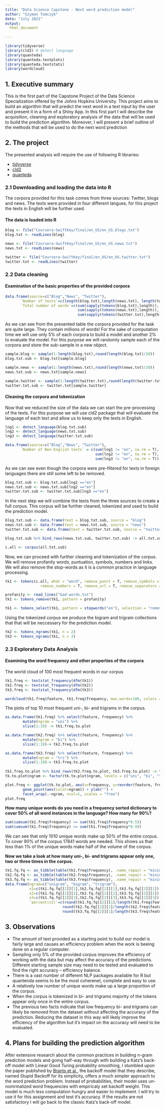 ```yaml
---
title: "Data Science Capstone - Next word prediction model"
author: "Szymon Tomczyk"
date: "July 2021"
output:
  html_document
   
---
```

```r
library(tidyverse)
library(cld2) # detect language
library(quanteda)
library(quanteda.textplots)
library(quanteda.textstats)
library(wordcloud)
```
## 1. Executive summary
This is the first part of the Capstone Project of the Data Science Specialization 
offered by the Johns Hopkins University. This project aims to build an algorithm
that will predict the next word in a text input by the user and present it in a 
form of a Shiny App. In this first part I will describe the acquisition, cleaning 
and exploratory analysis of the data that will be used to build the prediction 
algorithm. Moreover, I will present a brief outline of the methods that will be 
used to do the next word prediction 

## 2. The project
The presented analysis will require the use of following R libraries:

* [tidyverse](https://www.tidyverse.org/)
* [cld2](https://cran.r-project.org/web/packages/cld2/index.html)
* [quanteda](https://quanteda.io/)

### 2.1 Downloading and loading the data into R
The corpora provided for this task comes from three sources: Twitter, blogs and 
news. The texts were provided in four different langues, for this project the 
texts in English will be further used.

#### The data is loaded into R
```r
blog <- file("Coursera-SwiftKey/final/en_US/en_US.blogs.txt")
blog.txt <- readLines(blog)

news <- file("Coursera-SwiftKey/final/en_US/en_US.news.txt")
news.txt <- readLines(news)

twitter <- file("Coursera-SwiftKey/final/en_US/en_US.twitter.txt")
twitter.txt <- readLines(twitter)


```
### 2.2 Data cleaning
#### Examination of the basic properties of the provided corpora
```r
data.frame(source=c("Blog","News", "Twitter"),
       `Number of texts`=c(length(blog.txt),length(news.txt), length(twitter.txt)),
       `Total number of words`=c(sum(sapply(tokens(blog.txt),length)),
                                 sum(sapply(tokens(news.txt),length)),
                                 sum(sapply(tokens(twitter.txt),length))))

```
As we can see from the presented table the corpora provided for the task are 
quite large. They contain millions of words! For the sake of computation time we 
will use only 5% of each corpora to build a model and another 2% to evaluate the 
model. For this purpose we will randomly sample each of the corpora and store 
the sub-sample in a new object.
```r
sample.blog <- sample(1:length(blog.txt),round(length(blog.txt)/20))
blog.txt.sub <- blog.txt[sample.blog]

sample.news <- sample(1:length(news.txt),round(length(news.txt)/20))
news.txt.sub <- news.txt[sample.news]

sample.twitter <- sample(1:length(twitter.txt),round(length(twitter.txt)/20))
twitter.txt.sub <- twitter.txt[sample.twitter]
```
#### Cleaning the corpora and tokenization
Now that we reduced the size of the data we can start the pre-processing of the 
texts. For this purpose we will use cld2 package that will evaluate the language 
of each text and allow us to keep only the texts in English.
```r
lng1 <- detect_language(blog.txt.sub) 
lng2 <- detect_language(news.txt.sub) 
lng3 <- detect_language(twitter.txt.sub)

data.frame(source=c("Blog","News", "Twitter"),
       `Number of Non-English texts` = c(sum(lng1 != "en", na.rm = T),
                                         sum(lng2 != "en", na.rm = T),
                                         sum(lng3 != "en", na.rm = T)))
```
As we can see even though the corpora were pre-filtered for texts in 
foreign languages there are still some left to be removed.
```r
blog.txt.sub <- blog.txt.sub[lng1 =="en"]
news.txt.sub <- news.txt.sub[lng2 =="en"]
twitter.txt.sub <- twitter.txt.sub[lng3 =="en"]
```
In the next step we will combine the texts from the three sources to create a 
full corpus. This corpus will be further cleaned, tokenized and used to build 
the prediction model.
```r
blog.txt.sub <- data.frame(text = blog.txt.sub, source = "blog")
news.txt.sub <- data.frame(text = news.txt.sub, source = "news")
twitter.txt.sub <- data.frame(text = twitter.txt.sub, source = "twitter")

blog.txt.sub %>% bind_rows(news.txt.sub, twitter.txt.sub) -> all.txt.sub

c.all <- corpus(all.txt.sub)
```
Now, we can proceed with further cleaning and tokenization of the corpus. We will
remove profanity words, puntuation, symbols, numbers and links. We will also 
remove the stop-words as it is a common practice in language processing.
```r
tk1 <- tokens(c.all, what = "word", remove_punct = T, remove_symbols = T, 
                remove_numbers = T, remove_url = T, remove_separators = T)

profanity <- read_lines("bad-words.txt")
tk1 <- tokens_remove(tk1, pattern = profanity)

tk1 <- tokens_select(tk1, pattern = stopwords("en"), selection = "remove")
```
Using the tokenized corpus we produce the bigram and trigram collections that
that will be neccessary for the prediction model.
```r
tk2 <- tokens_ngrams(tk1, n = 2)
tk3 <- tokens_ngrams(tk1, n = 3)
```
### 2.3 Exploratory Data Analysis
#### Examining the word frequency and other properties of the corpora
The world cloud of 100 most frequent words in our corpus
```r
tk1.freq <- textstat_frequency(dfm(tk1))
tk2.freq <- textstat_frequency(dfm(tk2))
tk3.freq <- textstat_frequency(dfm(tk3))

wordcloud(tk1.freq$feature, tk1.freq$frequency, max.words=100, colors = "blue")
```

The plots of top 10 most frequent uni-, bi- and trigrams in the corpus.

```r
as.data.frame(tk1.freq) %>% select(feature, frequency) %>% 
        mutate(ngram = "uni") %>% 
        slice(1:10) -> tk1.freq.to.plot

as.data.frame(tk2.freq) %>% select(feature, frequency) %>% 
        mutate(ngram = "bi") %>% 
        slice(1:10)-> tk2.freq.to.plot

as.data.frame(tk3.freq) %>% select(feature, frequency) %>% 
        mutate(ngram = "tri") %>% 
        slice(1:10)-> tk3.freq.to.plot
        
tk1.freq.to.plot %>% bind_rows(tk2.freq.to.plot, tk3.freq.to.plot) -> tk.to.plot
tk.to.plot$ngram <- factor(tk.to.plot$ngram, levels = c("uni", "bi", "tri"))

plot.freq <- ggplot(tk.to.plot, aes(x=frequency, y=reorder(feature, frequency))) + 
        geom_point(aes(color=ngram)) + ylab("") + 
        facet_wrap(.~ngram, ncol=1, scales = "free")
plot.freq
```

**How many unique words do you need in a frequency sorted dictionary to cover 50% 
of all word instances in the language? How many for 90%?**
```r
sum(cumsum(tk1.freq$frequency) <= sum(tk1.freq$frequency*0.5))
sum(cumsum(tk1.freq$frequency) <= sum(tk1.freq$frequency*0.9))
```
We can see that only 1010 unique words make up 50% of the entire corpus. To cover
90% of the corpus 17841 words are needed. This shows us that less than 1% of the 
unique words make half of the volume of the corpus.

**Now we take a look at how many uni-, bi- and trigrams appear only one, two or 
three times in the corpus.**
```r
tk1.fq.fq <- as_tibble(table(tk1.freq$frequency), .name_repair = "minimal")
tk2.fq.fq <- as_tibble(table(tk2.freq$frequency), .name_repair = "minimal") 
tk3.fq.fq <- as_tibble(table(tk3.freq$frequency), .name_repair = "minimal") 
data.frame(ngram=c("unigram", "bigram", "trigram"), 
           x1=c(tk1.fq.fq[[2]][1],tk2.fq.fq[[2]][1],tk3.fq.fq[[2]][1]),
           x2=c(tk1.fq.fq[[2]][2],tk2.fq.fq[[2]][2],tk3.fq.fq[[2]][2]),
           x3=c(tk1.fq.fq[[2]][3],tk2.fq.fq[[2]][3],tk3.fq.fq[[2]][3]),
           `percent(x1)`=c(round(tk1.fq.fq[[2]][1]/length(tk1.freq$feature)*100,2),
                          round(tk2.fq.fq[[2]][1]/length(tk2.freq$feature)*100,2),
                          round(tk3.fq.fq[[2]][1]/length(tk3.freq$feature)*100,2)))
```

## 3. Observations
* The amount of text provided as a starting point to build our model is fairly 
large and causes an efficiency problem when the work is beeing done on a regular
computer.
* Sampling only 5% of the provided corpus improves the efficiency of working with 
the data but may affect the accuracy of the predictions. Different starting sample
size may need to be tested and evaluated to find the right accuracy -- efficiency 
balance.
* There is a vast number of different NLP packages available for R but 
quantenda seems to be the most coherenet, complete and easy to use.
* A relatively low number of unique words make up a large proportion of the corpus.
* When the corpus is tokenized in bi- and trigrams majority of the tokens appear
only once in the entire corpus.
* The previous two facts indicate that low frequency bi- and trigrams can likely
be removed from the dataset without affecting the accuracy of the prediction. 
Reducing the dataset in this way will likely improve the efficiency of the 
algorithm but it's impact on the accuracy will need to be evaluated.

## 4. Plans for building the prediction algorithm
After extensive research about the common practices in building n-gram
prediction models and going half-way through with building a Katz's back-off 
model with Linear Good Turing probability smoothing, I stumbled upon the paper
published by [Brants et al.](https://aclanthology.org/D07-1090.pdf), the backoff
model that they describe, named Stupid Backoff for its simplicity, offers a much
simpler approach to the word prediction problem. Instead of probabilities, their
model uses un-nomrmalized word frequencies with empiricaly set backoff weight. 
This model is much less computation hungry and easier to implement. I will try 
to use it for this assignment and test it's accuracy. If the results are not
satisfactory I will go back to the classic Katz's back-off model.








